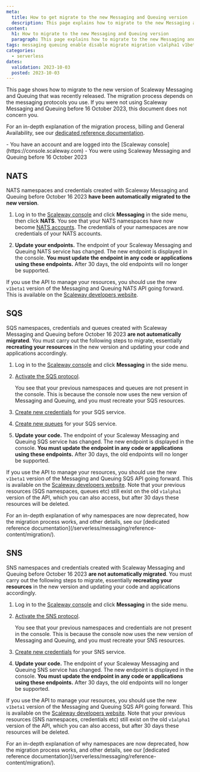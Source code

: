 ```yaml
---
meta:
  title: How to get migrate to the new Messaging and Queuing version
  description: This page explains how to migrate to the new Messaging and Queuing version
content:
  h1: How to migrate to the new Messaging and Queuing version
  paragraph: This page explains how to migrate to the new Messaging and Queuing version
tags: messaging queuing enable disable migrate migration v1alpha1 v1beta1 nats sqs sns nats-account account create 
categories:
  - serverless 
dates:
  validation: 2023-10-03
  posted: 2023-10-03
---
```


This page shows how to migrate to the new version of Scaleway Messaging and Queuing that was recently released. The migration process depends on the messaging protocols you use. If you were not using Scaleway Messaging and Queuing before 16 October 2023, this document does not concern you.

For an in-depth explanation of the migration process, billing and General Availability, see our [dedicated reference documentation](/serverless/messaging/reference-content/migration/).

<Macro id="iam-requirements" />

<Message type="requirement">
  - You have an account and are logged into the [Scaleway console](https://console.scaleway.com)
  - You were using Scaleway Messaging and Queuing before 16 October 2023
</Message>

## NATS

NATS namespaces and credentials created with Scaleway Messaging and Queuing before October 16 2023 **have been automatically migrated to the new version**.

1. Log in to the [Scaleway console](https://console.scaleway.com/) and click **Messaging** in the side menu, then click **NATS**. You see that your NATS namespaces have now become [NATS accounts](/serverless/messaging/concepts/#nats-account). The credentials of your namespaces are now credentials of your NATS accounts.

2. **Update your endpoints.** The endpoint of your Scaleway Messaging and Queuing NATS service has changed. The new endpoint is displayed in the console. **You must update the endpoint in any code or applications using these endpoints.** After 30 days, the old endpoints will no longer be supported.

If you use the API to manage your resources, you should use the new `v1beta1` version of the Messaging and Queuing NATS API going forward. This is available on the [Scaleway developers website](https://www.scaleway.com/en/developers/api/).

## SQS

SQS namespaces, credentials and queues created with Scaleway Messaging and Queuing before October 16 2023 **are not automatically migrated**. You must carry out the following steps to migrate, essentially **recreating your resources** in the new version and updating your code and applications accordingly.

1. Log in to the [Scaleway console](https://console.scaleway.com/) and click **Messaging** in the side menu.

2. [Activate the SQS protocol](/serverless/messaging/how-to/get-started/#how-to-activate-sqs-or-sns).

    You see that your previous namespaces and queues are not present in the console. This is because the console now uses the new version of Messaging and Queuing, and you must recreate your SQS resources.

3. [Create new credentials](/serverless/messaging/how-to/create-credentials/) for your SQS service.

4. [Create new queues](/serverless/messaging/how-to/create-manage-queues/#how-to-create-a-queue) for your SQS service.

5. **Update your code.** The endpoint of your Scaleway Messaging and Queuing SQS service has changed. The new endpoint is displayed in the console. **You must update the endpoint in any code or applications using these endpoints.** After 30 days, the old endpoints will no longer be supported. 

If you use the API to manage your resources, you should use the new `v1beta1` version of the Messaging and Queuing SQS API going forward. This is available on the [Scaleway developers website](https://www.scaleway.com/en/developers/api/). Note that your previous resources (SQS namespaces, queues etc) still exist on the old `v1alpha1` version of the API, which you can also access, but after 30 days these resources will be deleted.

<Message type="tip">
For an in-depth explanation of why namespaces are now deprecated, how the migration process works, and other details, see our [dedicated reference documentation](/serverless/messaging/reference-content/migration/).
</Message>


## SNS

SNS namespaces and credentials created with Scaleway Messaging and Queuing before October 16 2023 **are not automatically migrated**. You must carry out the following steps to migrate, essentially **recreating your resources** in the new version and updating your code and applications accordingly.

1. Log in to the [Scaleway console](https://console.scaleway.com/) and click **Messaging** in the side menu.

2. [Activate the SNS protocol](/serverless/messaging/how-to/get-started/#how-to-activate-sqs-or-sns).

    You see that your previous namespaces and credentials are not present in the console. This is because the console now uses the new version of Messaging and Queuing, and you must recreate your SNS resources.

3. [Create new credentials](/serverless/messaging/how-to/create-credentials/) for your SNS service.

4. **Update your code.** The endpoint of your Scaleway Messaging and Queuing SNS service has changed. The new endpoint is displayed in the console. **You must update the endpoint in any code or applications using these endpoints.** After 30 days, the old endpoints will no longer be supported. 

If you use the API to manage your resources, you should use the new `v1beta1` version of the Messaging and Queuing SQS API going forward. This is available on the [Scaleway developers website](https://www.scaleway.com/en/developers/api/). Note that your previous resources (SNS namespaces, credentials etc) still exist on the old `v1alpha1` version of the API, which you can also access, but after 30 days these resources will be deleted.

<Message type="tip">
For an in-depth explanation of why namespaces are now deprecated, how the migration process works, and other details, see our [dedicated reference documentation](/serverless/messaging/reference-content/migration/).
</Message>